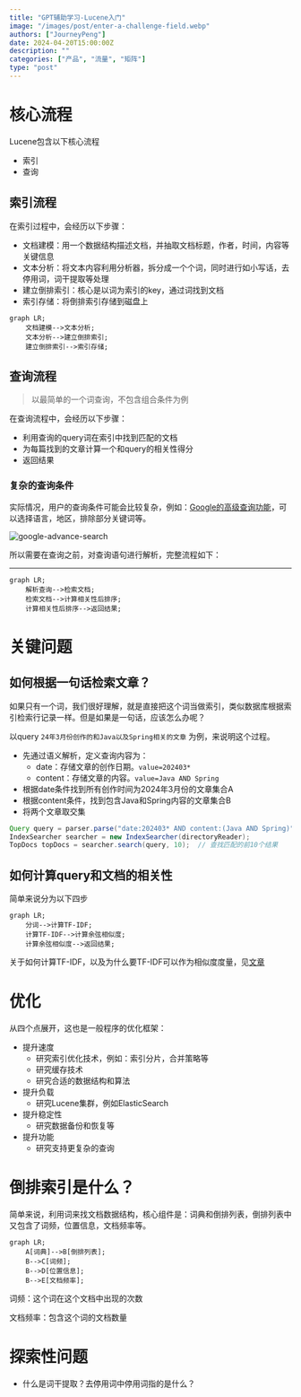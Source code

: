 ```yaml
---
title: "GPT辅助学习-Lucene入门"
image: "/images/post/enter-a-challenge-field.webp"
authors: ["JourneyPeng"]
date: 2024-04-20T15:00:00Z
description: ""
categories: ["产品", "流量", "矩阵"]
type: "post"
---
```


# 核心流程
Lucene包含以下核心流程
- 索引
- 查询

## 索引流程
在索引过程中，会经历以下步骤：
- 文档建模：用一个数据结构描述文档，并抽取文档标题，作者，时间，内容等关键信息
- 文本分析：将文本内容利用分析器，拆分成一个个词，同时进行如小写话，去停用词，词干提取等处理
- 建立倒排索引：核心是以词为索引的key，通过词找到文档
- 索引存储：将倒排索引存储到磁盘上

```mermaid
graph LR;
    文档建模-->文本分析;
    文本分析-->建立倒排索引;
    建立倒排索引-->索引存储;
```

## 查询流程
> 以最简单的一个词查询，不包含组合条件为例

在查询流程中，会经历以下步骤：
- 利用查询的query词在索引中找到匹配的文档
- 为每篇找到的文章计算一个和query的相关性得分
- 返回结果

### 复杂的查询条件
实际情况，用户的查询条件可能会比较复杂，例如：[Google的高级查询功能](https://www.google.com/advanced_search)，可以选择语言，地区，排除部分关键词等。

![google-advance-search](http://journeypeng.best/images/post/google-advance-search.png)

所以需要在查询之前，对查询语句进行解析，完整流程如下：
****
```Mermaid
graph LR;
    解析查询-->检索文档;
    检索文档-->计算相关性后排序;
    计算相关性后排序-->返回结果;
```

# 关键问题
## 如何根据一句话检索文章？
如果只有一个词，我们很好理解，就是直接把这个词当做索引，类似数据库根据索引检索行记录一样。但是如果是一句话，应该怎么办呢？

以query `24年3月份创作的和Java以及Spring相关的文章` 为例，来说明这个过程。

- 先通过语义解析，定义查询内容为：
  - date：存储文章的创作日期。`value=202403*`
  - content：存储文章的内容。`value=Java AND Spring`
- 根据date条件找到所有创作时间为2024年3月份的文章集合A
- 根据content条件，找到包含Java和Spring内容的文章集合B
- 将两个文章取交集

```java
Query query = parser.parse("date:202403* AND content:(Java AND Spring)");
IndexSearcher searcher = new IndexSearcher(directoryReader);
TopDocs topDocs = searcher.search(query, 10);  // 查找匹配的前10个结果
```

## 如何计算query和文档的相关性
简单来说分为以下四步
```Mermaid
graph LR;
    分词-->计算TF-IDF;
    计算TF-IDF-->计算余弦相似度;
    计算余弦相似度-->返回结果;
```

关于如何计算TF-IDF，以及为什么要TF-IDF可以作为相似度度量，见[文章](https://www.journeypeng.best/posts/learn-tf-idf)

# 优化
从四个点展开，这也是一般程序的优化框架：
- 提升速度
  - 研究索引优化技术，例如：索引分片，合并策略等
  - 研究缓存技术
  - 研究合适的数据结构和算法
- 提升负载
  - 研究Lucene集群，例如ElasticSearch
- 提升稳定性
  - 研究数据备份和恢复等
- 提升功能
  - 研究支持更复杂的查询

# 倒排索引是什么？

简单来说，利用词来找文档数据结构，核心组件是：词典和倒排列表，倒排列表中又包含了词频，位置信息，文档频率等。
```mermaid
graph LR;
    A[词典]-->B[倒排列表];
    B-->C[词频];
    B-->D[位置信息];
    B-->E[文档频率];
```

词频：这个词在这个文档中出现的次数

文档频率：包含这个词的文档数量

# 探索性问题

- 什么是词干提取？去停用词中停用词指的是什么？
